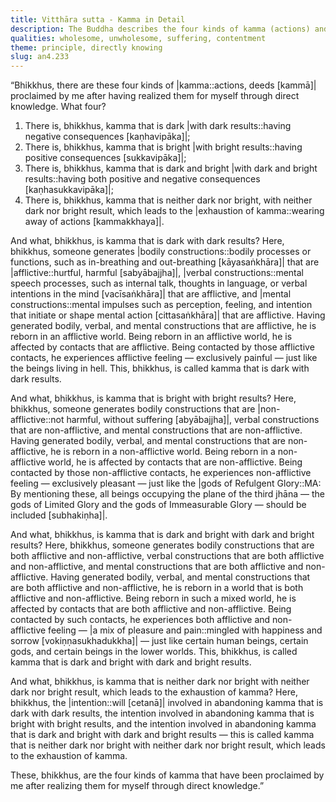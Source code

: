 ```yaml
---
title: Vitthāra sutta - Kamma in Detail
description: The Buddha describes the four kinds of kamma (actions) and their results in detail.
qualities: wholesome, unwholesome, suffering, contentment
theme: principle, directly knowing
slug: an4.233
---
```


“Bhikkhus, there are these four kinds of |kamma::actions, deeds [kammā]| proclaimed by me after having realized them for myself through direct knowledge. What four?

1) There is, bhikkhus, kamma that is dark |with dark results::having negative consequences [kaṇhavipāka]|;
2) There is, bhikkhus, kamma that is bright |with bright results::having positive consequences [sukkavipāka]|;
3) There is, bhikkhus, kamma that is dark and bright |with dark and bright results::having both positive and negative consequences [kaṇhasukkavipāka]|;
4) There is, bhikkhus, kamma that is neither dark nor bright, with neither dark nor bright result, which leads to the |exhaustion of kamma::wearing away of actions [kammakkhaya]|.

And what, bhikkhus, is kamma that is dark with dark results? Here, bhikkhus, someone generates |bodily constructions::bodily processes or functions, such as in-breathing and out-breathing [kāyasaṅkhāra]| that are |afflictive::hurtful, harmful [sabyābajjha]|, |verbal constructions::mental speech processes, such as internal talk, thoughts in language, or verbal intentions in the mind [vacīsaṅkhāra]| that are afflictive, and |mental constructions::mental impulses such as perception, feeling, and intention that initiate or shape mental action [cittasaṅkhāra]| that are afflictive. Having generated bodily, verbal, and mental constructions that are afflictive, he is reborn in an afflictive world. Being reborn in an afflictive world, he is affected by contacts that are afflictive. Being contacted by those afflictive contacts, he experiences afflictive feeling — exclusively painful — just like the beings living in hell. This, bhikkhus, is called kamma that is dark with dark results.

And what, bhikkhus, is kamma that is bright with bright results? Here, bhikkhus, someone generates bodily constructions that are |non-afflictive::not harmful, without suffering [abyābajjha]|, verbal constructions that are non-afflictive, and mental constructions that are non-afflictive. Having generated bodily, verbal, and mental constructions that are non-afflictive, he is reborn in a non-afflictive world. Being reborn in a non-afflictive world, he is affected by contacts that are non-afflictive. Being contacted by those non-afflictive contacts, he experiences non-afflictive feeling — exclusively pleasant — just like the |gods of Refulgent Glory::MA: By mentioning these, all beings occupying the plane of the third jhāna — the gods of Limited Glory and the gods of Immeasurable Glory — should be included [subhakiṇha]|.

And what, bhikkhus, is kamma that is dark and bright with dark and bright results? Here, bhikkhus, someone generates bodily constructions that are both afflictive and non-afflictive, verbal constructions that are both afflictive and non-afflictive, and mental constructions that are both afflictive and non-afflictive. Having generated bodily, verbal, and mental constructions that are both afflictive and non-afflictive, he is reborn in a world that is both afflictive and non-afflictive. Being reborn in such a mixed world, he is affected by contacts that are both afflictive and non-afflictive. Being contacted by such contacts, he experiences both afflictive and non-afflictive feeling — |a mix of pleasure and pain::mingled with happiness and sorrow [vokiṇṇasukhadukkha]| — just like certain human beings, certain gods, and certain beings in the lower worlds. This, bhikkhus, is called kamma that is dark and bright with dark and bright results.

And what, bhikkhus, is kamma that is neither dark nor bright with neither dark nor bright result, which leads to the exhaustion of kamma? Here, bhikkhus, the |intention::will [cetanā]| involved in abandoning kamma that is dark with dark results, the intention involved in abandoning kamma that is bright with bright results, and the intention involved in abandoning kamma that is dark and bright with dark and bright results — this is called kamma that is neither dark nor bright with neither dark nor bright result, which leads to the exhaustion of kamma.

These, bhikkhus, are the four kinds of kamma that have been proclaimed by me after realizing them for myself through direct knowledge.”